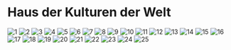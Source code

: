 # Haus der Kulturen der Welt

![1](https://cloud-fkfzq1cj5-lachlanjc.vercel.app/1.webp)
![2](https://cloud-fkfzq1cj5-lachlanjc.vercel.app/2.webp)
![3](https://cloud-fkfzq1cj5-lachlanjc.vercel.app/3.webp)
![4](https://cloud-fkfzq1cj5-lachlanjc.vercel.app/4.webp)
![5](https://cloud-fkfzq1cj5-lachlanjc.vercel.app/5.webp)
![6](https://cloud-fkfzq1cj5-lachlanjc.vercel.app/6.webp)
![7](https://cloud-fkfzq1cj5-lachlanjc.vercel.app/7.webp)
![8](https://cloud-fkfzq1cj5-lachlanjc.vercel.app/8.webp)
![9](https://cloud-fkfzq1cj5-lachlanjc.vercel.app/9.webp)
![10](https://cloud-fkfzq1cj5-lachlanjc.vercel.app/10.webp)
![11](https://cloud-fkfzq1cj5-lachlanjc.vercel.app/11.webp)
![12](https://cloud-fkfzq1cj5-lachlanjc.vercel.app/12.webp)
![13](https://cloud-fkfzq1cj5-lachlanjc.vercel.app/13.webp)
![14](https://cloud-fkfzq1cj5-lachlanjc.vercel.app/14.webp)
![15](https://cloud-fkfzq1cj5-lachlanjc.vercel.app/15.webp)
![16](https://cloud-fkfzq1cj5-lachlanjc.vercel.app/16.webp)
![17](https://cloud-fkfzq1cj5-lachlanjc.vercel.app/17.webp)
![18](https://cloud-fkfzq1cj5-lachlanjc.vercel.app/18.webp)
![19](https://cloud-fkfzq1cj5-lachlanjc.vercel.app/19.webp)
![20](https://cloud-fkfzq1cj5-lachlanjc.vercel.app/20.webp)
![21](https://cloud-fkfzq1cj5-lachlanjc.vercel.app/21.webp)
![22](https://cloud-fkfzq1cj5-lachlanjc.vercel.app/22.webp)
![23](https://cloud-fkfzq1cj5-lachlanjc.vercel.app/23.webp)
![24](https://cloud-fkfzq1cj5-lachlanjc.vercel.app/24.webp)
![25](https://cloud-fkfzq1cj5-lachlanjc.vercel.app/25.webp)
